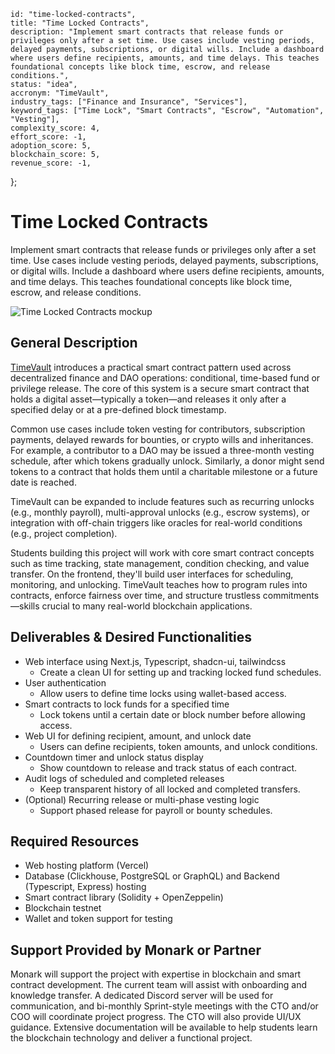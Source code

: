     id: "time-locked-contracts",
    title: "Time Locked Contracts",
    description: "Implement smart contracts that release funds or privileges only after a set time. Use cases include vesting periods, delayed payments, subscriptions, or digital wills. Include a dashboard where users define recipients, amounts, and time delays. This teaches foundational concepts like block time, escrow, and release conditions.",
    status: "idea",
    accronym: "TimeVault",
    industry_tags: ["Finance and Insurance", "Services"],
    keyword_tags: ["Time Lock", "Smart Contracts", "Escrow", "Automation", "Vesting"],
    complexity_score: 4,
    effort_score: -1,
    adoption_score: 5,
    blockchain_score: 5,
    revenue_score: -1,
};

# Time Locked Contracts

Implement smart contracts that release funds or privileges only after a set time. Use cases include vesting periods, delayed payments, subscriptions, or digital wills. Include a dashboard where users define recipients, amounts, and time delays. This teaches foundational concepts like block time, escrow, and release conditions.

![Time Locked Contracts mockup](/images/project/time-locked-contracts.jpg)

## General Description

[TimeVault](https://timevault.monark.io) introduces a practical smart contract pattern used across decentralized finance and DAO operations: conditional, time-based fund or privilege release. The core of this system is a secure smart contract that holds a digital asset—typically a token—and releases it only after a specified delay or at a pre-defined block timestamp.

Common use cases include token vesting for contributors, subscription payments, delayed rewards for bounties, or crypto wills and inheritances. For example, a contributor to a DAO may be issued a three-month vesting schedule, after which tokens gradually unlock. Similarly, a donor might send tokens to a contract that holds them until a charitable milestone or a future date is reached.

TimeVault can be expanded to include features such as recurring unlocks (e.g., monthly payroll), multi-approval unlocks (e.g., escrow systems), or integration with off-chain triggers like oracles for real-world conditions (e.g., project completion).

Students building this project will work with core smart contract concepts such as time tracking, state management, condition checking, and value transfer. On the frontend, they'll build user interfaces for scheduling, monitoring, and unlocking. TimeVault teaches how to program rules into contracts, enforce fairness over time, and structure trustless commitments—skills crucial to many real-world blockchain applications.

## Deliverables & Desired Functionalities

- Web interface using Next.js, Typescript, shadcn-ui, tailwindcss
    - Create a clean UI for setting up and tracking locked fund schedules. 
- User authentication 
    - Allow users to define time locks using wallet-based access.
- Smart contracts to lock funds for a specified time
    - Lock tokens until a certain date or block number before allowing access.
- Web UI for defining recipient, amount, and unlock date
    - Users can define recipients, token amounts, and unlock conditions.
- Countdown timer and unlock status display
    - Show countdown to release and track status of each contract.
- Audit logs of scheduled and completed releases
    - Keep transparent history of all locked and completed transfers.
- (Optional) Recurring release or multi-phase vesting logic
    - Support phased release for payroll or bounty schedules.

## Required Resources

- Web hosting platform (Vercel)
- Database (Clickhouse, PostgreSQL or GraphQL) and Backend (Typescript, Express) hosting
- Smart contract library (Solidity + OpenZeppelin)
- Blockchain testnet
- Wallet and token support for testing

## Support Provided by Monark or Partner

Monark will support the project with expertise in blockchain and smart contract development. The current team will assist with onboarding and knowledge transfer. A dedicated Discord server will be used for communication, and bi-monthly Sprint-style meetings with the CTO and/or COO will coordinate project progress. The CTO will also provide UI/UX guidance. Extensive documentation will be available to help students learn the blockchain technology and deliver a functional project.